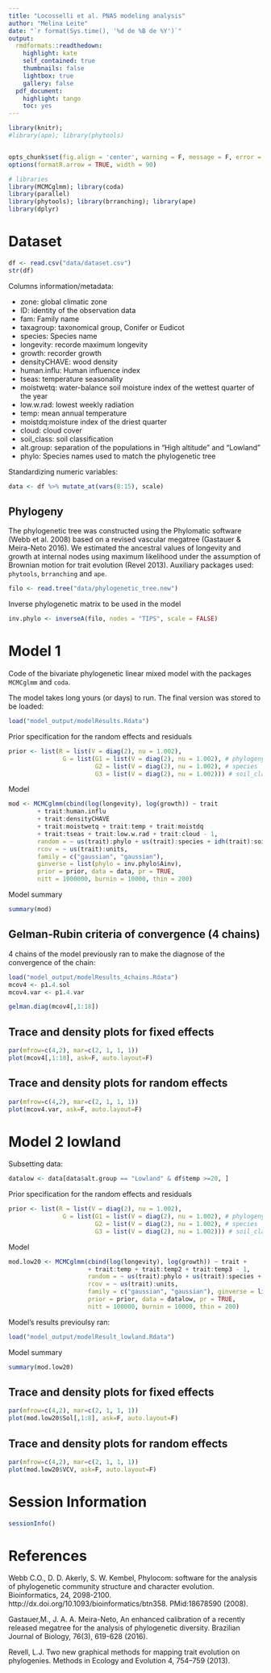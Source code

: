 ```yaml
---
title: "Locosselli et al. PNAS modeling analysis"
author: "Melina Leite"
date: "`r format(Sys.time(), '%d de %B de %Y')`"
output:
  rmdformats::readthedown:
    highlight: kate
    self_contained: true
    thumbnails: false
    lightbox: true
    gallery: false
  pdf_document:
    highlight: tango
    toc: yes
---
```


```r
library(knitr);
#library(ape); library(phytools)


opts_chunk$set(fig.align = 'center', warning = F, message = F, error = F)
options(formatR.arrow = TRUE, width = 90)
```

```r
# libraries
library(MCMCglmm); library(coda)
library(parallel)
library(phytools); library(brranching); library(ape)
library(dplyr)
```

# Dataset

```r
df <- read.csv("data/dataset.csv")
str(df)
```

Columns information/metadata:

- zone: global climatic zone  
- ID: identity of the observation data  
- fam: Family name  
- taxagroup: taxonomical group, Conifer or Eudicot  
- species: Species name  
- longevity: recorde maximum longevity  
- growth: recorder growth  
- densityCHAVE: wood density  
- human.influ: Human influence index  
- tseas:  temperature seasonality
- moistwetq: water-balance soil moisture index of the wettest quarter of the year  
- low.w.rad: lowest weekly radiation  
- temp: mean annual temperature  
- moistdq:moisture index of the driest quarter   
- cloud: cloud cover  
- soil_class: soil classification
- alt.group: separation of the populations in "High altitude" and "Lowland"  
- phylo: Species names used to match the phylogenetic tree  

Standardizing numeric variables:
```r
data <- df %>% mutate_at(vars(8:15), scale)
```


## Phylogeny

The phylogenetic tree was constructed using the Phylomatic software (Webb et al. 2008) based on a revised vascular megatree (Gastauer & Meira-Neto 2016). We estimated the ancestral values of longevity and growth at internal nodes using maximum likelihood under the assumption of Brownian motion for trait evolution (Revel 2013). 
Auxiliary packages used: `phytools`, `brranching` and `ape`.

```r
filo <- read.tree("data/phylogenetic_tree.new")
```

Inverse phylogenetic matrix to be used in the model
```r
inv.phylo <- inverseA(filo, nodes = "TIPS", scale = FALSE)
```

# Model 1

Code of the bivariate phylogenetic linear mixed model with the packages `MCMCglmm` and `coda`.

The model takes long yours (or days) to run. The final version was stored to be loaded:
```r
load("model_output/modelResults.Rdata")
```

Prior specification for the random effects and residuals

```r
prior <- list(R = list(V = diag(2), nu = 1.002),
               G = list(G1 = list(V = diag(2), nu = 1.002), # phylogeny
                        G2 = list(V = diag(2), nu = 1.002), # species
                        G3 = list(V = diag(2), nu = 1.002))) # soil_class
```

Model
```r
mod <- MCMCglmm(cbind(log(longevity), log(growth)) ~ trait
        + trait:human.influ
        + trait:densityCHAVE 
        + trait:moistwetq + trait:temp + trait:moistdq
        + trait:tseas + trait:low.w.rad + trait:cloud - 1,
        random = ~ us(trait):phylo + us(trait):species + idh(trait):soil_class,
        rcov = ~ us(trait):units,
        family = c("gaussian", "gaussian"), 
        ginverse = list(phylo = inv.phylo$Ainv),
        prior = prior, data = data, pr = TRUE,
        nitt = 1000000, burnin = 10000, thin = 200)
```

Model summary
```r
summary(mod)
```

## Gelman-Rubin criteria of convergence (4 chains)

4 chains of the model previously ran to make the diagnose of the convergence of the chain:
```r
load("model_output/modelResults_4chains.Rdata") 
mcov4 <- p1.4.sol
mcov4.var <- p1.4.var
```

```r
gelman.diag(mcov4[,1:18])
```

## Trace and density plots for fixed effects
```r
par(mfrow=c(4,2), mar=c(2, 1, 1, 1))
plot(mcov4[,1:18], ask=F, auto.layout=F)
```

## Trace and density plots for random effects
```r
par(mfrow=c(4,2), mar=c(2, 1, 1, 1))
plot(mcov4.var, ask=F, auto.layout=F)
```

# Model 2 lowland

Subsetting data:
```r
datalow <- data[data$alt.group == "Lowland" & df$temp >=20, ]
```


Prior specification for the random effects and residuals

```r
prior <- list(R = list(V = diag(2), nu = 1.002),
               G = list(G1 = list(V = diag(2), nu = 1.002), # phylogeny
                        G2 = list(V = diag(2), nu = 1.002), # species
                        G3 = list(V = diag(2), nu = 1.002))) # soil_class
```

Model
```r
mod.low20 <- MCMCglmm(cbind(log(longevity), log(growth)) ~ trait +
                      + trait:temp + trait:temp2 + trait:temp3 - 1,
                      random = ~ us(trait):phylo + us(trait):species + idh(trait):soil_class,
                      rcov = ~ us(trait):units,
                      family = c("gaussian", "gaussian"), ginverse = list(phylo = inv.phylo$Ainv),
                      prior = prior, data = datalow, pr = TRUE,
                      nitt = 100000, burnin = 10000, thin = 200)
```

Model's results previoulsy ran:
```r
load("model_output/modelResult_lowland.Rdata")
```

Model summary
```r
summary(mod.low20)
```

## Trace and density plots for fixed effects

```r
par(mfrow=c(4,2), mar=c(2, 1, 1, 1))
plot(mod.low20$Sol[,1:8], ask=F, auto.layout=F)
```

## Trace and density plots for random effects

```r
par(mfrow=c(4,2), mar=c(2, 1, 1, 1))
plot(mod.low20$VCV, ask=F, auto.layout=F)
```


# Session Information
```r
sessionInfo()
```

# References

Webb C.O., D. D. Akerly, S. W. Kembel, Phylocom: software for the analysis of phylogenetic community structure and character evolution. Bioinformatics, 24, 2098-2100. http://dx.doi.org/10.1093/bioinformatics/btn358. PMid:18678590 (2008).

Gastauer,M., J. A. A. Meira-Neto, An enhanced calibration of a recently released megatree for the analysis of phylogenetic diversity. Brazilian Journal of Biology, 76(3), 619-628 (2016).

Revell, L.J. Two new graphical methods for mapping trait evolution on phylogenies. Methods in Ecology and Evolution 4, 754–759 (2013).

